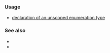 {{cpp/keyword/title|{{tt|enum}}}}
{{cpp/keyword/navbar}}

===Usage===
* [[cpp/language/enum#Unscoped_enumerations|declaration of an unscoped enumeration type]]
{{rrev|since=c++11|
* [[cpp/language/enum#Scoped_enumerations|declaration of a scoped enumeration type]]
}}

===See also===
* {{rlpt|struct}}
* {{rlpt|class}}

{{langlinks|ar|de|es|fr|it|ja|pt|ru|zh}}